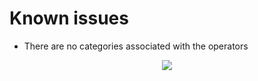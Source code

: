 # Known issues {#known-issues}

* There are no categories associated with the operators


<center>![](images/roadmap.png)</center>
